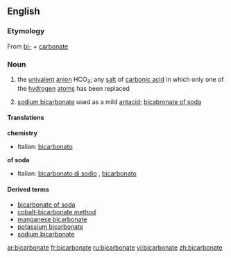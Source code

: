==English==
===Etymology===
From [[bi-]] + [[carbonate]]

===Noun===
{{wikipedia}}
{{en-noun}}

#{{chemistry}} the [[univalent]] [[anion]] HCO<sub>3</sub>; any [[salt]] of [[carbonic acid]] in which only one of the [[hydrogen]] [[atom]]s has been replaced
# [[sodium bicarbonate]] used as a mild [[antacid]]; [[bicabronate of soda]]

====Translations====
'''chemistry'''
{{top}}
*Italian: [[bicarbonato]] {{m}}
{{mid}}
{{bottom}}
'''of soda'''
{{top}}
*Italian: [[bicarbonato di sodio]] {{m}}, [[bicarbonato]] {{m}}
{{mid}}
{{bottom}}

====Derived terms====
*[[bicarbonate of soda]]
*[[cobalt-bicarbonate method]]
*[[manganese bicarbonate]]
*[[potassium bicarbonate]]
*[[sodium bicarbonate]]

[[ar:bicarbonate]]
[[fr:bicarbonate]]
[[ru:bicarbonate]]
[[vi:bicarbonate]]
[[zh:bicarbonate]]